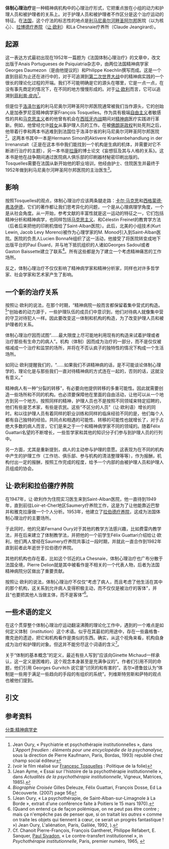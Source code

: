'''体制心理治疗'''是一种精神病机构中的心理治疗形式，它把重点放在小组的动力和护理人员和被护理者的关系上。对于护理人员和被护理者不作区分是这个治疗运动的特征。在[[法国|法国]]，这个疗法的标志性的地点是[[利马尼奥尔河畔圣阿尔邦_(洛泽尔省)|利马尼奥尔河畔圣阿尔邦]]医院（以{{link-fr|François Tosquelles|François Tosquelles}}为核心）、[[拉博德疗养院|拉博德疗养院]]（[[让·欧利|让·欧利]]）和La Chesnaie疗养所（Claude Jeangirard）。

==起源==

这一表达方式最初出现在1952年一篇题为《法国体制心理治疗》的文章中，改文出版于Anais Portugueses de Psiquiatria杂志中，由两位法国精神病学家Georges Daumezon（是由他提议的）和Philippe Koechlin撰写而成。这是一个直到目前为止还在进行中的，对于可追溯到[[第二次世界大战|第二次世界大战]]中的精神病实践的一个很长的理论化过程的开端。我们不可能明确是它的源头在哪里，它是一点一点，在没有事先商定的情况下，在不同的地方慢慢形成的。对于[[让·欧利|让·欧利]]而言，它可以追溯到[[菲利普·皮内|菲利普·皮内]]<ref>Jean Oury, « Psychiatrie et psychothérapie institutionnelles », dans ''L'Apport freudien : éléments pour une encyclopédie de la psychanalyse'', sous la direction de Pierre Kaufmann, Paris, Bordas, 1993) republié chez champ social éditeur</ref>。 

但是位于[[洛泽尔省|洛泽尔省]]的利马尼奥尔河畔圣阿尔邦医院通常被我们当作源头，它的创始人是加泰罗尼亚精神病学家François Tosquelles。作为具有极端[[自由主义|自由主义]]者敏感性的共和[[马克思主义|马克思主义]]者的他曾有机会在[[西班牙内战|西班牙内战]]期间对[[精神病|精神病]]医疗实践进行革新。例如，他曾经允许[[妓女|妓女]]从事护理人员的工作。在被[[佛朗哥时期|佛朗哥政权]]判处死刑之后，他带着行李和两本书逃难到到法国位于洛泽尔省的利马尼奥尔河畔圣阿尔邦医院<ref>(voir le film réalisé sur [[François_Tosquelles|Francesc Tosquelles]] : Politique de la folie)</ref>。这两本书其中一本是Hermann Simon的Aktivere Krankenbehandlung in der Irrenanstalt（正是在这本书中我们能找到一个机构是生病的机体，并需要对它不断进行治疗的主题），另一本书是[[拉康|拉康]]的博士论文《妄想狂及其与人格的关系》。这本书是他在战争期间通过医院病人俱乐部的印刷器材秘密印刷出版的。Tosquelles需要在法国从新开始他的职业培训，他经由护士、住院医生并最终于1952年做到利马尼奥尔河畔圣阿尔邦医院的主治医生<ref>(Jean Ayme, « Essai sur l'histoire de la psychothérapie institutionnelle », dans ''Actualités de la psychothérapie institutionnelle'', Vigneux, Matrices, 1985).</ref>。 

==影响==
按照Tosquelles的观点，体制心理治疗应该两条腿走路：[[卡尔·马克思|卡尔·马克思]]和[[西格蒙德·弗洛伊德|西格蒙德·弗洛伊德]]，它们的著作都让我们思考异化的问题，一个是从心理病理学角度，一个是从社会角度。从一开始，参考文献的丰富性就是这一运动的特征之一，它们包括精神分析和精神病学，也同样包括[[马克思主义|马克思主义]]、和Célestin Freinet的教育学方法（后者后来把他的印刷机借给了Saint-Alban医院）。此后，北美的小组技术(Kurt Lewin, Jacob Levy Moreno)被作为心理学家的M. Monod引入到Saint-Alban医院。医院的负责人Lucien Bonnafé组织了这一活动，他接受了将医院转变成地下出版平台的Paul Éluard，并与地下抵抗组织的人诸如Georges Sadoul或者Gaston Baissette建立了联系<ref> ''Biographie Croisée'' Gilles Deleuze, Félix Guattari, François Dosse, Ed La Découverte. (2007) page 56 </ref>。所有这些都是为了建立一个考虑精神痛苦的工作场所。 

反之，体制心理治疗不仅仅影响了精神病学家和精神分析家，同样也对许多哲学家、社会学家和艺术家产生了影响。 

==一个新的治疗关系 ==

按照让·欧利的说法，在那个时期，“精神病院一般而言都保留着集中营式的构造。<ref>(Jean Oury, « La psychothérapie, de Saint-Alban-sur-Limagnole à La Borde », extrait d'une conférence faite à Poitiers le 15 mars 1970).</ref>”创始者的动力源于，一些护理队伍的成员们中意识到，他们对待病人就像集中营的守卫对待犯人一样。因此要改变这一体制和机构的构造，为了改变护理人员和被护理者的关系。 

体制心理治疗因而试图“……最大限度上尽可能地利用现有的构造来试着护理或者治疗那些有生命力的病人”。机构（体制）因而成为治疗的一部分，而不是仅仅被缩减成一个治疗和监禁的场所，并将在不否认疯子的独特性的情况下构成一个生活场所。 

如同让·欧利提醒我们的，“……如果我们不讲精神病的话，是不可能谈论体制心理学的，理论化是与那些我们一直对待精神病的方式连在一起的，否则的话，这就没有意义。” 

精神病人有一种“分裂的转移”，有必要向他提供转移的多重可能性。因此就需要创造一些场所和不同的机构。也必须要保障他在里面的自由活动，让他可以从一个地方到另一个地方。按照同样的精神，护理人员也不是按照不同领域来特定招聘的，他们有些是艺术家，有些是农民。这些“不区分的人员”（让·欧利语）增长的同时。和以往护理人员有着同样的职业训练和同样的临床经验不同的是，他们每个人都有自己独特的经验。共同点和相遇的可能性、转移的可能性也就增长了，对于占绝大多数的病人而言，它们是来之于一个和精神病学家不同的领域的。随着Félix Guattari名望的不断增长，一些哲学家和其他的知识分子们参与到护理人员的行列中。 

另一方面，尤其是{{link-en|赫曼·西蒙|Hermann Simon|赫曼·西蒙}}重新提到，病人的主动参与护理的意愿。这表现为在不同的机构中产生的护理工作（工作坊、俱乐部、参与机构的清洁整理等等），作为报酬，机构付出一定的报酬，按照工作完成的程度，给予一个内部的由被护理人员和护理人员组成的协会。 

==让·欧利和拉伯德疗养院 ==

在1947年，让·欧利作为住院实习医生来到Saint-Alban医院，他一直待到1949年，直到前往Loir-et-Cher地区Saumery疗养院工作，这是为了让他能靠近巴黎并和雅克拉康做一个个人分析。1953年，他建立了[[拉伯德疗养院|拉伯德疗养院]]，这成为法国体制心理治疗的主要场所。 

于此同时，他的兄弟Fernand Oury对于其他的教学方法感兴趣，比如费雷内教学法，并在后来建立了体制教学法，并把他的一个前学生Félix Guattari介绍给让·欧利，他们两人曾经在Saumery疗养院共事过一段时期，并就此一直合作到1982年直到前者此年逝世于拉伯德疗养院。 

其他的机构也存在着，比如这个邻近的La Chesnaie，体制心理治疗也广布分散于法国全境，Pierre Delion就是其中被看作是不相关的一个代表人物，后者为法国精神病院分区做出了重要贡献。 

按照让·欧利的说法，体制心理治疗不仅仅“考虑了病人，而且考虑了他生活在其中的那个机构，这关系到允许病人变得积极主动，而不仅仅是被治疗的客体”，并且“也要把其他人当做主体，而不是客体”<ref>(Quand on entend ça de façon polémique, on ne peut pas être contre ; mais ça n'empêche pas de penser que, si on traitait ''les autres'' « comme on traite les objets qui tiennent à cœur, ce serait un progrès fantastique ! ») Jean Oury, L'aliénation, Paris, Galilée, 1992, {{p.|46}}).</ref>。

==一些术语的定义 ==

在这个贯穿整个体制心理治疗运动翻滚沸腾的理论化工作中，遇到的一个难点是如何定义体制（institution）这个术语。似乎在其最初的用途中，存在一些盎格鲁-撒克逊的遗迹，把它和机构看作是类似的东西。确实，从这个视角来看，机构自身成为治疗和护理的对象。但这并不能穷尽这个词语的含义<ref>Cf. Chanoit Pierre-François, François Gantheret, Philippe Réfabert, E. Sanquer, [[Paul_Sivadon|Paul Sivadon]], « Le contre-transfert institutionnel », in ''Psychothérapie institutionnelle'', Paris, premier numéro, 1965, {{p.|23-34}}</ref>。 

关于“体制的基本概念”的定义，最近有些人写到“应该向Ginette Michaud一样承认，这一定义是困难的，这个观念本身甚至是充满争议的”。作者们引用不同的命题，他们引用 Georges Gurvitch 说它是“讨厌的和有害的”。吉尔•德鲁玆认为“体制是一些用于满足一些趋向的手段的有组织的系统”。列维斯特劳斯和萨特的观点也被他们提到。 

==引文==

{{quote|“当一个工作坊进行得很顺利，我记得和Félix Guattari 一道，我们都保留谨慎意见。因为一旦有一个一个机构或者工作坊产生，那些参与者就会有一种重组和纷纷重新和一个想象的选举系统粘在一起的趋向。并且就有了一个领土的产生。这是一个所谓自然的趋势。我们越在一个工作坊中好好地工作，这个工作坊就越自我封闭。我称之为‘法律’的东西就应该介入，并打碎这些领土，或者至少打开它”。因此，有这样一群人，当体制存在的时候，就有一种为了避免这群人象一瓶口子没盖好的果酱一样发酵的工作和策略。俱乐部的建立，是为了避免它发酵，而不是满足于通过这群人的分离和同质性来解决问题。这个问题是类似的，不管这群人是什么人；一所学校、一座监狱、一个工厂或一件办公室。正是因为这我们称之为体制心理治疗的东西——这个词我读起来很困难——是一个社会整体的关键东西。在不警惕的情况下避免一群人的堕落，需要很严肃才行。克尔凯郭尔说到，严肃是不能自我定义的。严肃就是严肃……这种工作是一种让这些人变得具有个体性的方式；如同加布里埃尔•塔尔德说的，转变大众，与异质性打交道而不是消灭它们。这就是法律的作用。可能在机构中，它只导致一些规则。这是一个庞大的工作，因为如拉康所说，法律就是欲望。是它给予环境一个框架，是它允许了一直共同的关注、一种共情、一个“集体的态度”。（俱乐部）这个具体的构建是建立在分享的基础上的。“分享是我们的主人”萨福这样说到，如果仅仅……”|[[让·欧利|让·欧利]]}}

==参考资料==
{{reflist}}

[[分类:精神病学史|分类:精神病学史]]